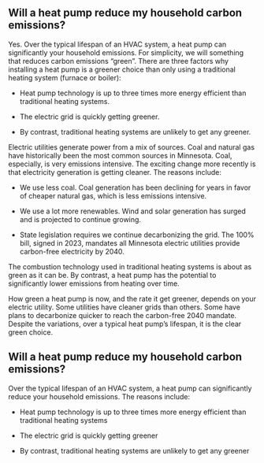 ::: {.content-hidden when-format="pptx"}

# Will a heat pump reduce my household carbon emissions?

Yes. Over the typical lifespan of an HVAC system, a heat pump can significantly your household emissions. For simplicity, we will something that reduces carbon emissions "green".
There are three factors why installing a heat pump is a greener choice than only using a traditional heating system (furnace or boiler):

- Heat pump technology is up to three times more energy efficient than traditional heating systems.

- The electric grid is quickly getting greener.

- By contrast, traditional heating systems are unlikely to get any greener. 

Electric utilities generate power from a mix of sources. Coal and natural gas have historically been the most common sources in Minnesota. Coal, especially, is very emissions intensive. The exciting change more recently is that electricity generation is getting cleaner. The reasons include:

- We use less coal. Coal generation has been declining for years in favor of cheaper natural gas, which is less emissions intensive. 

- We use a lot more renewables. Wind and solar generation has surged and is projected to continue growing. 

- State legislation requires we continue decarbonizing the grid. The 100% bill, signed in 2023, mandates all Minnesota electric utilities provide carbon-free electricity by 2040.

The combustion technology used in traditional heating systems is about as green as it can be. By contrast, a heat pump has the potential to significantly lower emissions from heating over time. 

How green a heat pump is now, and the rate it get greener, depends on your electric utility. Some utilities have cleaner grids than others. Some have plans to decarbonize quicker to reach the carbon-free 2040 mandate. Despite the variations, over a typical heat pump's lifespan, it is the clear green choice.

:::

::: {.content-visible when-format="pptx"}

# Will a heat pump reduce my household carbon emissions?

Over the typical lifespan of an HVAC system, a heat pump can significantly reduce your household emissions. The reasons include:

- Heat pump technology is up to three times more energy efficient than traditional heating systems

- The electric grid is quickly getting greener

- By contrast, traditional heating systems are unlikely to get any greener

:::